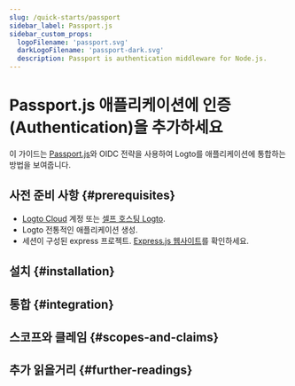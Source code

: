 ```yaml
---
slug: /quick-starts/passport
sidebar_label: Passport.js
sidebar_custom_props:
  logoFilename: 'passport.svg'
  darkLogoFilename: 'passport-dark.svg'
  description: Passport is authentication middleware for Node.js.
---
```




# Passport.js 애플리케이션에 인증 (Authentication)을 추가하세요

이 가이드는 [Passport.js](https://www.passportjs.org/)와 OIDC 전략을 사용하여 Logto를 애플리케이션에 통합하는 방법을 보여줍니다.

<GuideTip />

## 사전 준비 사항 \{#prerequisites}

- [Logto Cloud](https://cloud.logto.io) 계정 또는 [셀프 호스팅 Logto](/introduction/set-up-logto-oss).
- Logto 전통적인 애플리케이션 생성.
- 세션이 구성된 express 프로젝트. [Express.js 웹사이트](https://expressjs.com/)를 확인하세요.

## 설치 \{#installation}

<Installation />

## 통합 \{#integration}

<Integration />

## 스코프와 클레임 \{#scopes-and-claims}

<ScopesAndClaims />

## 추가 읽을거리 \{#further-readings}

<FurtherReadings />
